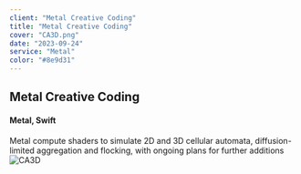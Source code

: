 ```yaml
---
client: "Metal Creative Coding"
title: "Metal Creative Coding"
cover: "CA3D.png"
date: "2023-09-24"
service: "Metal"
color: "#8e9d31"
---
```


## Metal Creative Coding
#### Metal, Swift
Metal compute shaders to simulate 2D and 3D cellular automata, diffusion-limited aggregation and
flocking, with ongoing plans for further additions
![CA3D](CA3D.png "CA3D")
